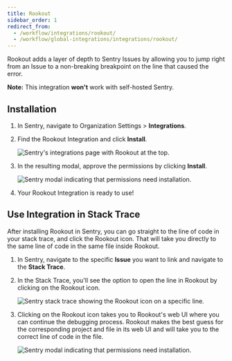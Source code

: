 ```yaml
---
title: Rookout
sidebar_order: 1
redirect_from:
  - /workflow/integrations/rookout/
  - /workflow/global-integrations/integrations/rookout/
---
```


Rookout adds a layer of depth to Sentry Issues by allowing you to jump right from an Issue to a non-breaking breakpoint on the line that caused the error.

**Note:** This integration **won't** work with self-hosted Sentry.

## Installation

1. In Sentry, navigate to Organization Settings > **Integrations**.
2. Find the Rookout Integration and click **Install**.

   ![Sentry's integrations page with Rookout at the top.](rookout_install.png)

3. In the resulting modal, approve the permissions by clicking **Install**.

   ![Sentry modal indicating that permissions need installation.](rookout_modal.png)

4. Your Rookout Integration is ready to use!

## Use Integration in Stack Trace

After installing Rookout in Sentry, you can go straight to the line of code in your stack trace, and click the Rookout icon. That will take you directly to the same line of code in the same file inside Rookout.

1. In Sentry, navigate to the specific **Issue** you want to link and navigate to the **Stack Trace**.
2. In the Stack Trace, you'll see the option to open the line in Rookout by clicking on the Rookout icon.

   ![Sentry stack trace showing the Rookout icon on a specific line.](rookout_line_in_stack_trace.png)

3. Clicking on the Rookout icon takes you to Rookout's web UI where you can continue the debugging process. Rookout makes the best guess for the corresponding project and file in its web UI and will take you to the correct line of code in the file.

   ![Sentry modal indicating that permissions need installation.](rookout_screen_1.png)
